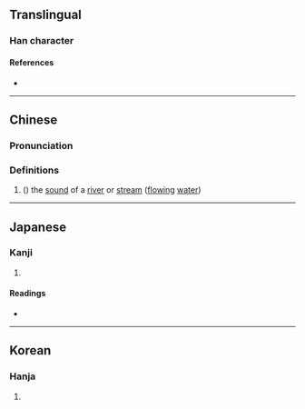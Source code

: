 {{character info/new}}
==Translingual==

===Han character===
{{Han char|rn=85|rad=水|as=17|sn=20|four=39166|canj=EFFR|ids=⿰氵營}}

====References====
* {{Han ref|kx=0660.280|dkj=18687|dj=1070.190|hdz=31785.040|uh=702F|ud=28719|bh=F45D|bd=62557}}

----

==Chinese==
{{zh-forms}}

===Pronunciation===
{{zh-pron
|m=yíng
|c=jing4
|mc=
|oc=
|ma=
|cat=
}}

===Definitions===
{{zh-hanzi}}

# ({{zh-only|瀯瀯}}) the [[sound]] of a [[river]] or [[stream]] ([[flowing]] [[water]])

----

==Japanese==

===Kanji===
{{ja-kanji|grade=|rs=水17}}

# {{defn|lang=ja|sort=水17}}

====Readings====
* {{ja-readings|on=[[えい]] (ei), [[よう]] (yō)|kun=[[おがわ]] (ogawa)}}

----

==Korean==

===Hanja===
{{ko-hanja|hangeul=영|eumhun=|rv=yeong|mr=yŏng|y=yeng}}

# {{defn|lang=ko|sort=水17}}